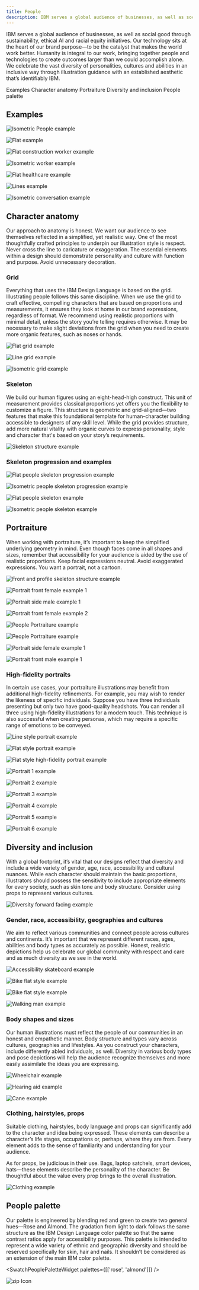 ```yaml
---
title: People
description: IBM serves a global audience of businesses, as well as social good through sustainability, ethical AI and racial equity initiatives. Our technology sits at the heart of our brand purpose—to be the catalyst that makes the world work better. Humanity is integral to our work, bringing together people and technologies to create outcomes larger than we could accomplish alone. We celebrate the vast diversity of personalities, cultures and abilities in an inclusive way through illustration guidance with an established aesthetic that’s identifiably IBM.
---
```



<PageDescription>

IBM serves a global audience of businesses, as well as social good through sustainability, ethical AI and racial equity initiatives. Our technology sits at the heart of our brand purpose—to be the catalyst that makes the world work better. Humanity is integral to our work, bringing together people and technologies to create outcomes larger than we could accomplish alone. We celebrate the vast diversity of personalities, cultures and abilities in an inclusive way through illustration guidance with an established aesthetic that’s identifiably IBM.

</PageDescription>

<AnchorLinks>

<AnchorLink>Examples</AnchorLink>
<AnchorLink>Character anatomy</AnchorLink>
<AnchorLink>Portraiture</AnchorLink>
<AnchorLink>Diversity and inclusion</AnchorLink>
<AnchorLink>People palette</AnchorLink>

</AnchorLinks>

## Examples

<ImageGallery>
<ImageGalleryImage alt="" title="" col={12}>

![Isometric People example](./images/01_Isometric_People_examples.png)

</ImageGalleryImage>
<ImageGalleryImage alt="" title="" col={4}>

![Flat example](./images/02_Flat_examples.png)

</ImageGalleryImage>
<ImageGalleryImage alt="" title="" col={4}>

![Flat construction worker example](./images/03_Flat_construction-worker_examples.png)

</ImageGalleryImage>
<ImageGalleryImage alt="" title="" col={4}>

![Isometric worker example](./images/04_Isometric_worker_examples.png)

</ImageGalleryImage>
<ImageGalleryImage alt="" title="" col={12}>

![Flat healthcare example](./images/05_Flat_Healthcare_examples.png)

</ImageGalleryImage>
<ImageGalleryImage alt="" title="" col={8}>

![Lines example](./images/06_Line_examples.png)

</ImageGalleryImage>
<ImageGalleryImage alt="" title="" col={4}>

![Isometric conversation example](./images/07_Isometric_converstion_examples.png)

</ImageGalleryImage>
</ImageGallery>

## Character anatomy

Our approach to anatomy is honest. We want our audience to see themselves reflected in a simplified, yet realistic way. One of the most thoughtfully crafted principles to underpin our illustration style is respect. Never cross the line to caricature or exaggeration. The essential elements within a design should demonstrate personality and culture with function and purpose. Avoid unnecessary decoration.

### Grid

Everything that uses the IBM Design Language is based on the grid. Illustrating people follows this same discipline. When we use the grid to craft effective, compelling characters that are based on proportions and measurements, it ensures they look at home in our brand expressions, regardless of format. We recommend using realistic proportions with minimal detail, unless the story you’re telling requires otherwise. It may be necessary to make slight deviations from the grid when you need to create more organic features, such as noses or hands.

<Row>
<Column colMd={12} colLg={12}>

![Flat grid example](./images/08_flat_grid-example.png)

</Column>
</Row>
<Row>
<Column colMd={4} colLg={4}>

![Line grid example](./images/09_line_grid-example.png)

</Column>
<Column colMd={4} colLg={4}>

![Isometric grid example](./images/10_Isometric_grid-example.png)

</Column>
</Row>

### Skeleton

We build our human figures using an eight-head-high construct. This unit of measurement provides classical proportions yet offers you the flexibility to customize a figure. This structure is geometric and grid-aligned—two features that make this foundational template for human-character building accessible to designers of any skill level. While the grid provides structure, add more natural vitality with organic curves to express personality, style and character that's based on your story’s requirements.

<Row>
<Column colMd={12} colLg={12}>

![Skeleton structure example](./images/11_Skeleton-structure.svg)

</Column>
</Row>

### Skeleton progression and examples

<Tabs>
<Tab label="Line and flat">

![Flat people skeleton progression example](./images/13_Flat-people-skeleton-progression.png)

</Tab>
<Tab label="Isometric">

![Isometric people skeleton progression example](./images/12_Isometric-people-skeleton-progression.png)

</Tab>
</Tabs>
<Tabs>
<Tab label="Line and flat">

![Flat people skeleton example](./images/14_Flat-people-skeleton-examples.png)

</Tab>
<Tab label="Isometric">

![Isometric people skeleton example](./images/15_Isometric-people-skeleton-examples.png)

</Tab>
</Tabs>

## Portraiture

When working with portraiture, it’s important to keep the simplified underlying geometry in mind. Even though faces come in all shapes and sizes, remember that accessibility for your audience is aided by the use of realistic proportions. Keep facial expressions neutral. Avoid exaggerated expressions. You want a portrait, not a cartoon.

<Row>
<Column colMd={12} colLg={12}>

![Front and profile skeleton structure example](./images/16_Front-and-Profile–skeleton.png)

</Column>
</Row>
<Row>
<Column colMd={4} colLg={4}>

![Portrait front female example 1](./images/17_Portrait-front-female-1.png)

</Column>
<Column colMd={4} colLg={4}>

![Portrait side male example 1](./images/18_Portrait-side-male-1.png)

</Column>
<Column colMd={4} colLg={4}>

![Portrait front female example 2](./images/19_Portrait-front-female-2.png)

</Column>
</Row>
<Row>
<Column colMd={8} colLg={8}>
<GifPlayer color='dark'>

![People Portraiture example](./images/20_People_Portraiture.gif)

![People Portraiture example](./images/20_People_Portraiture-static2.png)

</GifPlayer>
</Column>
<Column colMd={4} colLg={4}>

![Portrait side female example 1](./images/21_Portrait-side-female-1.png)

<div style="margin: 0;padding: 0;height: 8px" />

![Portrait front male example 1](./images/22_Portrait-front-male-1.png)

</Column>
</Row>

### High-fidelity portraits

In certain use cases, your portraiture illustrations may benefit from additional high-fidelity refinements. For example, you may wish to render the likeness of specific individuals. Suppose you have three individuals presenting but only two have good-quality headshots. You can render all three using high-fidelity illustrations for a modern touch. This technique is also successful when creating personas, which may require a specific range of emotions to be conveyed.

<Row>
<Column colMd={4} colLg={4}>

![Line style portrait example](./images/23_DougP_line.png)

</Column>
<Column colMd={4} colLg={4}>

![Flat style portrait example](./images/24_DougP_Flat.png)

</Column>
<Column colMd={4} colLg={4}>

![Flat style high-fidelity portrait example](./images/25_DougP_Detailed.png)

</Column>
</Row>
<Row>
<Column colMd={2} colLg={2}>

![Portrait 1 example](./images/26_Portrait-1.png)

</Column>
<Column colMd={2} colLg={2}>

![Portrait 2 example](./images/27_Portrait-2.png)

</Column>
<Column colMd={2} colLg={2}>

![Portrait 3 example](./images/28_Portrait-3.png)

</Column>
<Column colMd={2} colLg={2}>

![Portrait 4 example](./images/29_Portrait-4.png)

</Column>
<Column colMd={2} colLg={2}>

![Portrait 5 example](./images/30_Portrait-5.png)

</Column>
<Column colMd={2} colLg={2}>

![Portrait 6 example](./images/31_Portrait-6.png)

</Column>
</Row>

## Diversity and inclusion

With a global footprint, it’s vital that our designs reflect that diversity and include a wide variety of gender, age, race, accessibility and cultural nuances. While each character should maintain the basic proportions, illustrators should possess the sensitivity to include appropriate elements for every society, such as skin tone and body structure. Consider using props to represent various cultures.

<Row>
<Column colMd={12} colLg={12}>

![Diversity forward facing example](./images/32_Diversity-forward-facing.png)

</Column>
</Row>

### Gender, race, accessibility, geographies and cultures

We aim to reflect various communities and connect people across cultures and continents. It’s important that we represent different races, ages, abilities and body types as accurately as possible. Honest, realistic depictions help us celebrate  our global community with respect and care and as much diversity as we see in the world.

<Row>
<Column colMd={4} colLg={4}>

![Accessibility skateboard example](./images/33_accessibility-skateboard.png)

</Column>
<Column colMd={4} colLg={4}>
<GifPlayer color='dark'>

![Bike flat style example](./images/34_Bike_FlatStyle_optimized1.gif)

![Bike flat style example](./images/34_Bike-Flatstyle_static-frame.png)

</GifPlayer>
</Column>
<Column colMd={4} colLg={4}>

![Walking man example](./images/35_Walking-man.png)

</Column>
</Row>

### Body shapes and sizes

Our human illustrations must reflect the people of our communities in an honest and empathetic manner. Body structure and types vary across cultures, geographies and lifestyles. As you construct your characters, include differently abled individuals, as well. Diversity in various body types and pose depictions will help the audience recognize themselves and more easily assimilate the ideas you are expressing.

<Row>
<Column colMd={4} colLg={4}>

![Wheelchair example](./images/36_Wheelchair.png)

</Column>
<Column colMd={4} colLg={4}>

![Hearing aid example](./images/37_Hearing-Aid.png)

</Column>
<Column colMd={4} colLg={4}>

![Cane example](./images/38_Cane.png)

</Column>
</Row>

### Clothing, hairstyles, props

Suitable clothing, hairstyles, body language and props can significantly add to the character and idea being expressed. These elements can describe a character’s life stages, occupations or, perhaps, where they are from. Every element adds to the sense of familiarity and understanding for your audience.

As for props, be judicious in their use. Bags, laptop satchels, smart devices, hats—these elements describe the personality of the character. Be thoughtful about the value every prop brings to the overall illustration.

<Row>
<Column colMd={12} colLg={12}>

![Clothing example](./images/39_Clothing.png)

</Column>
</Row>

## People palette

Our palette is engineered by blending red and green to create two general hues—Rose and Almond. The gradation from light to dark follows the same structure as the IBM Design Language color palette so that the same contrast ratios apply for accessibility purposes. This palette is intended to represent a wide variety of ethnic and geographic diversity and should be reserved specifically for skin, hair and nails. It shouldn’t be considered as an extension of the main IBM color palette.

<SwatchPeoplePaletteWidget palettes={[['rose', 'almond']]} />

<Row className="resource-card-group">
<Column colMd={4} colLg={4} noGutterSm>
    <ResourceCard
      subTitle="People palette (.ase and .clr)"
      aspectRatio="2:1"
      href="https://www.ibm.com/design/language/files/IBM_People-Palette.zip"
      actionIcon="download"
      >

![zip Icon](../../../images/resource-cards/zip.png)

  </ResourceCard>
</Column>
</Row>